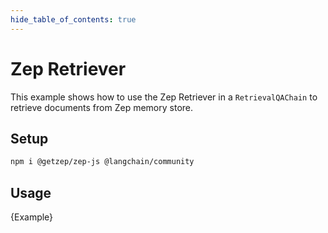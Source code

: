 ```yaml
---
hide_table_of_contents: true
---
```


# Zep Retriever

This example shows how to use the Zep Retriever in a `RetrievalQAChain` to retrieve documents from Zep memory store.

## Setup


<IntegrationInstallTooltip></IntegrationInstallTooltip>

```bash npm2yarn
npm i @getzep/zep-js @langchain/community
```

## Usage


<CodeBlock language="typescript">{Example}</CodeBlock>
